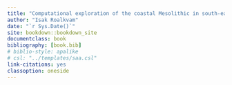 ```yaml
--- 
title: "Computational exploration of the coastal Mesolithic in south-eastern Norway"
author: "Isak Roalkvam"
date: "`r Sys.Date()`"
site: bookdown::bookdown_site
documentclass: book
bibliography: [book.bib]
# biblio-style: apalike
# csl: "../templates/saa.csl"
link-citations: yes
classoption: oneside
---
```

